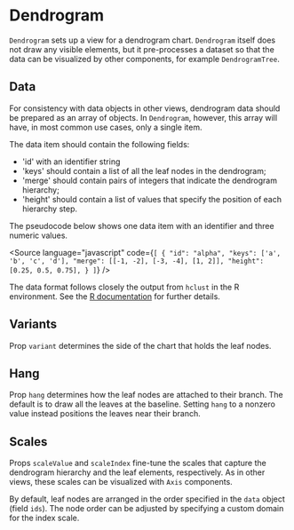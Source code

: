 
# Dendrogram

<Meta of={DendrogramStories} />

`Dendrogram` sets up a view for a dendrogram chart. `Dendrogram` itself does not draw any visible elements, but it pre-processes a dataset so that the data can be visualized by other components, for example `DendrogramTree`.

<ArgTypes of={DendrogramStories} />

## Data

For consistency with data objects in other views, dendrogram data should be prepared as an array of objects.
In `Dendrogram`, however, this array will have, in most common use cases, only a single item.

The data item should contain the following fields:

-   'id' with an identifier string
-   'keys' should contain a list of all the leaf nodes in the dendrogram;
-   'merge' should contain pairs of integers that indicate the dendrogram hierarchy;
-   'height' should contain a list of values that specify the position of each hierarchy step.

The pseudocode below shows one data item with an identifier and three numeric values.

<Source
    language="javascript"
    code={`
  [
  {
   "id": "alpha",
   "keys": ['a', 'b', 'c', 'd'],
   "merge": [[-1, -2], [-3, -4], [1, 2]],
   "height": [0.25, 0.5, 0.75],
  }
  ]
  `}
/>

The data format follows closely the output from `hclust` in the R environment.
See the [R documentation](https://stat.ethz.ch/R-manual/R-devel/library/stats/html/hclust.html) for further details.

## Variants

Prop `variant` determines the side of the chart that holds the leaf nodes.

<Canvas of={DendrogramStories.Top} />
<Canvas of={DendrogramStories.Right} />
<Canvas of={DendrogramStories.Bottom} />
<Canvas of={DendrogramStories.Left} />

## Hang

Prop `hang` determines how the leaf nodes are attached to their branch.
The default is to draw all the leaves at the baseline.
Setting `hang` to a nonzero value instead positions the leaves near their branch.

<Canvas of={DendrogramStories.HangBottom} />
<Canvas of={DendrogramStories.HangRight} />

## Scales

Props `scaleValue` and `scaleIndex` fine-tune the scales that capture the dendrogram hierarchy and the leaf elements,
respectively.
As in other views, these scales can be visualized with `Axis` components.

<Canvas of={DendrogramStories.DefaultScales} />

By default, leaf nodes are arranged in the order specified in the `data` object (field `ids`).
The node order can be adjusted by specifying a custom domain for the index scale.

<Canvas of={DendrogramStories.CustomScales} />
